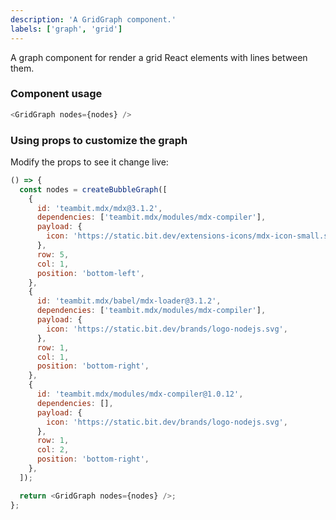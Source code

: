```yaml
---
description: 'A GridGraph component.'
labels: ['graph', 'grid']
---
```



A graph component for render a grid React elements with lines between them.

### Component usage

```js
<GridGraph nodes={nodes} />
```

### Using props to customize the graph

Modify the props to see it change live:

```js live
() => {
  const nodes = createBubbleGraph([
    {
      id: 'teambit.mdx/mdx@3.1.2',
      dependencies: ['teambit.mdx/modules/mdx-compiler'],
      payload: {
        icon: 'https://static.bit.dev/extensions-icons/mdx-icon-small.svg',
      },
      row: 5,
      col: 1,
      position: 'bottom-left',
    },
    {
      id: 'teambit.mdx/babel/mdx-loader@3.1.2',
      dependencies: ['teambit.mdx/modules/mdx-compiler'],
      payload: {
        icon: 'https://static.bit.dev/brands/logo-nodejs.svg',
      },
      row: 1,
      col: 1,
      position: 'bottom-right',
    },
    {
      id: 'teambit.mdx/modules/mdx-compiler@1.0.12',
      dependencies: [],
      payload: {
        icon: 'https://static.bit.dev/brands/logo-nodejs.svg',
      },
      row: 1,
      col: 2,
      position: 'bottom-right',
    },
  ]);

  return <GridGraph nodes={nodes} />;
};
```
